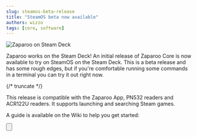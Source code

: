 ```yaml
---
slug: steamos-beta-release
title: "SteamOS beta now available"
authors: wizzo
tags: [core, software]
---
```


![Zaparoo on Steam Deck](cover.png)

Zaparoo works on the Steam Deck! An initial release of Zaparoo Core is now available to try on SteamOS on the Steam Deck. This is a beta release and has some rough edges, but if you're comfortable running some commands in a terminal you can try it out right now.

{/* truncate */}

This release is compatible with the Zaparoo App, PN532 readers and ACR122U readers. It supports launching and searching Steam games.

A guide is available on the Wiki to help you get started:

<Button
  label="Install guide"
  link="https://wiki.zaparoo.org/SteamOS"
  variant="primary"
/>
